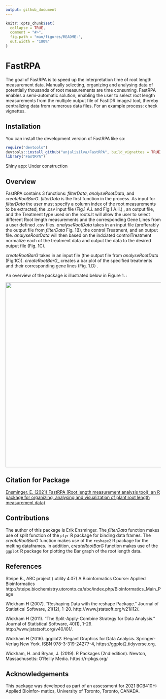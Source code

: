 ```yaml
---
output: github_document
---
```


<!-- README.md is generated from README.Rmd. Please edit that file -->

```r
knitr::opts_chunk$set(
  collapse = TRUE,
  comment = "#>",
  fig.path = "man/figures/README-",
  out.width = "100%"
)
```

# FastRPA

<!-- badges: start -->
<!-- badges: end -->

The goal of FastRPA is to speed up the interpretation time of root length measurement data. 
Manually selecting, organizing and analysing data of potentially thousands of root measurements are time consuming. FastRPA enables a semi-automatic solution, enabling the user to select root length measurements from the multiple output file of FastIDR imageJ tool, thereby centralizing data from numerous data files. For an example process: check vignettes. 

## Installation

You can install the development version of FastRPA like so:

``` r
require("devtools")
devtools::install_github("anjalisilva/FastRPA", build_vignettes = TRUE)
library("FastRPA")
```

Shiny app: 
Under construction

## Overview 

FastRPA contains 3 functions: _*filterData*_, _*analyseRootData*_, and _*createRootBarG*_. 
\n 
_*filterData*_ is the first function in the process. As input for _*filterData*_ the user must specify a column index of the root measurements to be extracted, the .csv input file (Fig.1 A.i. and Fig.1 A.ii.) , an output file, and the Treatment type used on the roots.It will allow the user to select different Root length measurements and the corresponding Gene Lines from a user defined .csv files. 
_*analyseRootData*_ takes in an input file (prefferably the output file from _*filterData*_ Fig. 1B), the control Treatment, and an output file. _*analyseRootData*_ will then based on the indciated controlTreatment normalize each of the treatment data and output the data to the desired output file (Fig. 1C).

_*createRootBarG*_ takes in an input file (the output file from _*analyseRootData*_ (Fig.1C)). *createRootBarG*_ creates a bar plot of the specified treatments and their corresponding gene lines (Fig. 1.D) . 

An overview of the package is illustrated below in Figure 1. : 


<div style="text-align:center"><img src="./inst/extdata/FastRPA_overview.png" width="600"/>
<div style="text-align:left">




## Citation for Package 
<div style="text-align:left">
[Ensminger, E. (2021) FastRPA (Root length measurement analysis tool): an R package for organizing, analysing and visualization of plant root length measurement data) 
](https://github.com/ErikEnsminger/FastRPA)

## Contributions 

The author of this package is Erik Ensminger. The _*filterData*_ function makes use of split function of the `plyr` R package for binding data frames. 
The _*createRootBarG*_ function makes use of the `reshape2` R package for the melting dataframes. In addition, _*createRootBarG*_ function makes use of the `ggplot` R package for plotting the Bar graph of the root length data. 

## References 

Steipe B., ABC project (.utility 4.07) A Bioinformatics Course: Applied Bioinformatics http://steipe.biochemistry.utoronto.ca/abc/index.php/Bioinformatics_Main_Page

Wickham H (2007). “Reshaping Data with the reshape Package.” Journal of Statistical Software, 21(12), 1–20. http://www.jstatsoft.org/v21/i12/. 

Wickham H (2011). “The Split-Apply-Combine Strategy for Data Analysis.” Journal of Statistical Software, 40(1), 1–29. http://www.jstatsoft.org/v40/i01/. 

Wickham H (2016). ggplot2: Elegant Graphics for Data Analysis. Springer-Verlag New York. ISBN 978-3-319-24277-4, https://ggplot2.tidyverse.org. 

Wickham, H. and Bryan, J. (2019). R Packages (2nd edition). Newton, Massachusetts: O’Reilly Media. https://r-pkgs.org/


## Acknowledgements 

This package was developed as part of an assessment for 2021 BCB410H: Applied Bioinfor- matics, University of Toronto, Toronto, CANADA.

